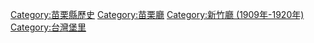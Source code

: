 {{Catnav|頁面分類|歷史|...|台灣清治時期|台灣清治時期行政區劃|台灣堡里}}
{{Catnav|頁面分類|歷史|...|台灣日治時期|台灣日治時期政治|台灣日治時期行政區劃|台灣堡里}}
{{Catnav|頁面分類|歷史|...|台灣日治時期|台灣日治時期政治|台灣日治時期行政區劃|台灣日治時期行政區劃 (1901年-1909年)|苗栗廳}}
{{Catnav|頁面分類|歷史|...|台灣日治時期|台灣日治時期政治|台灣日治時期行政區劃|台灣日治時期行政區劃 (1909年-1920年)|新竹廳 (1909年-1920年)}}
{{Catnav|頁面分類|歷史|...|台灣歷史|台灣各地歷史|苗栗縣歷史}}
{{Catnav|頁面分類|地理|...|中華民國行政區劃|中華民國各省行政區劃|臺灣行政區劃|苗栗縣|苗栗縣歷史}}
{{catmore}}

[[Category:苗栗縣歷史|Category:苗栗縣歷史]]
[[Category:苗栗廳|Category:苗栗廳]]
[[Category:新竹廳_(1909年-1920年)|Category:新竹廳 (1909年-1920年)]]
[[Category:台灣堡里|Category:台灣堡里]]